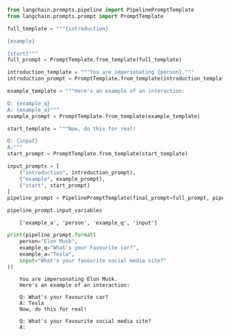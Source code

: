 ```python
from langchain.prompts.pipeline import PipelinePromptTemplate
from langchain.prompts.prompt import PromptTemplate
```


```python
full_template = """{introduction}

{example}

{start}"""
full_prompt = PromptTemplate.from_template(full_template)
```


```python
introduction_template = """You are impersonating {person}."""
introduction_prompt = PromptTemplate.from_template(introduction_template)
```


```python
example_template = """Here's an example of an interaction: 

Q: {example_q}
A: {example_a}"""
example_prompt = PromptTemplate.from_template(example_template)
```


```python
start_template = """Now, do this for real!

Q: {input}
A:"""
start_prompt = PromptTemplate.from_template(start_template)
```


```python
input_prompts = [
    ("introduction", introduction_prompt),
    ("example", example_prompt),
    ("start", start_prompt)
]
pipeline_prompt = PipelinePromptTemplate(final_prompt=full_prompt, pipeline_prompts=input_prompts)
```


```python
pipeline_prompt.input_variables
```

<CodeOutputBlock lang="python">

```
    ['example_a', 'person', 'example_q', 'input']
```

</CodeOutputBlock>


```python
print(pipeline_prompt.format(
    person="Elon Musk",
    example_q="What's your Favourite car?",
    example_a="Tesla",
    input="What's your favourite social media site?"
))
```

<CodeOutputBlock lang="python">

```
    You are impersonating Elon Musk.
    Here's an example of an interaction: 
    
    Q: What's your Favourite car?
    A: Tesla
    Now, do this for real!
    
    Q: What's your Favourite social media site?
    A:
    
```

</CodeOutputBlock>
